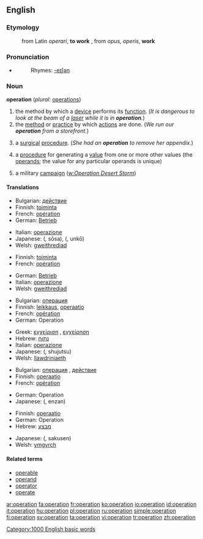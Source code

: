 {{wikipedia}}
==English==

===Etymology===

:from Latin ''operari'', '''to work''' , from ''opus, operis'', '''work'''

===Pronunciation===
*{{audio|en-us-operation.ogg|Audio (US)}}
*:Rhymes: [[Rhymes:English:-eɪʃǝn|-eɪʃǝn]]

===Noun===
'''operation'''  (''plural:'' [[operations]])

# the method by which a [[device]] performs its [[function]].  (''It is dangerous to look at the beam of a [[laser]] while it is in '''operation'''.'')
# the [[method]] or [[practice]] by which [[actions]] are done.  (''We run our '''operation''' from a storefront.'')
# {{medicine}} a [[surgical]] [[procedure]].  (''She had an '''operation''' to remove her appendix.'')
# {{mathematics}} a [[procedure]] for generating a [[value]] from one or more other values (the [[operand]]s; the value for any particular operands is unique)
# {{military}} a military [[campaign]] (''[[w:Operation Desert Storm]]'')

====Translations====
{{trans-top|the method by which a device performs its function}}
*Bulgarian: [[действие]] {{n}}
*Finnish: [[toiminta]]
*French: [[opération]] {{f}}
*German: [[Betrieb]] {{m}}
{{trans-mid}}
*Italian: [[operazione]] {{f}}
*Japanese: {{JAchar|[[操作]]}} ({{JAchar|[[そうさ]]}}, sōsa), {{JAchar|[[運行]]}} ({{JAchar|[[うんこう]]}}, unkō)
*Welsh: [[gweithrediad]] {{m}}
{{trans-bottom}}

{{trans-top|the method or practice by which actions are done}}
*Finnish: [[toiminta]]
*French: [[opération]] {{f}}
{{trans-mid}}
*German: [[Betrieb]] {{m}}
*Italian: [[operazione]] {{f}}
*Welsh: [[gweithrediad]] {{m}}
{{trans-bottom}}

{{trans-top|a surgical procedure}}
*Bulgarian: [[операция]] {{f}}
*Finnish: [[leikkaus]], [[operaatio]]
*French: [[opération]] {{f}}
*German: Operation {{f}}
{{trans-mid}}
*Greek: [[εγχείριση]] {{f}}, [[εγχείρηση]] {{f}}
*Hebrew: [[נתוח]] {{m}}
*Italian: [[operazione]] {{f}}
*Japanese: {{JAchar|[[手術]]}} ({{JAchar|[[しゅじゅつ]]}}, shujutsu)
*Welsh: [[llawdriniaeth]] {{f}}
{{trans-bottom}}

{{trans-top|a procedure for generating a value from one or more other values}}
*Bulgarian: [[операция]] {{f}}, [[действие]] {{n}}
*Finnish: [[operaatio]]
*French: [[opération]] {{f}}
{{trans-mid}}
*German: Operation {{f}}
*Japanese: {{JAchar|[[演算]]}} ({{JAchar|[[えんざん]]}}, enzan)
{{trans-bottom}}

{{trans-top|a military campaign}}
*Finnish: [[operaatio]]
*German: Operation {{f}}
*Hebrew: [[מבצע]] {{m}}
{{trans-mid}}
*Japanese: {{JAchar|[[作戦]]}} ({{JAchar|[[さくせん]]}}, sakusen)
*Welsh: [[ymgyrch]]
{{trans-bottom}}

====Related terms====

*[[operable]]
*[[operand]]
*[[operator]]
*[[operate]]

[[Category:1000 English basic words]]

[[ar:operation]]
[[fa:operation]]
[[fr:operation]]
[[ko:operation]]
[[io:operation]]
[[id:operation]]
[[it:operation]]
[[hu:operation]]
[[pl:operation]]
[[ru:operation]]
[[simple:operation]]
[[fi:operation]]
[[sv:operation]]
[[ta:operation]]
[[vi:operation]]
[[tr:operation]]
[[zh:operation]]